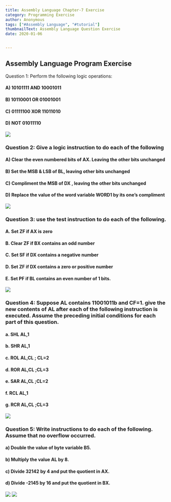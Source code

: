 ```yaml
---
title: Assembly Language Chapter-7 Exercise
category: Programming Exercise
author: Anonymous
tags: ["#Assembly Language", "#tutorial"]
thumbnailText: Assembly Language Question Exercise
date: 2020-01-06


---
```

## Assembly Language Program Exercise
Question 1: Perform the following logic operations:
#### A) 10101111 AND 10001011
#### B) 10110001 OR 01001001
#### C) 01111100 XOR 11011010
#### D) NOT 01011110
![](../../assets/assembly/71.PNG)

### Question 2: Give a logic instruction to do each of the following
#### A) Clear the even numbered bits of AX. Leaving the other bits unchanged
#### B) Set the MSB & LSB of BL, leaving other bits unchanged
#### C) Compliment the MSB of DX , leaving the other bits unchanged
#### D) Replace the value of the word variable WORD1 by its one’s compliment
![](../../assets/assembly/72.PNG)

### Question 3: use the test instruction to do each of the following.
#### A. Set ZF if AX is zero
#### B. Clear ZF if BX contains an odd number
#### C. Set SF if DX contains a negative number
#### D. Set ZF if DX contains a zero or positive number
#### E. Set PF if BL contains an even number of 1 bits.
![](../../assets/assembly/73.PNG)
### Question 4: Suppose AL contains 11001011b and CF=1. give the new contents of AL after each of the following instruction is executed. Assume the preceding initial conditions for each part of this question.
#### a. SHL AL,1
#### b. SHR AL,1
#### c. ROL AL,CL ; CL=2
#### d. ROR AL,CL ;CL=3
#### e. SAR AL,CL ;CL=2
#### f. RCL AL,1
#### g. RCR AL,CL ;CL=3

![](../../assets/assembly/74.PNG)

### Question 5: Write instructions to do each of the following. Assume that no overflow occurred.
#### a) Double the value of byte variable B5.
#### b) Multiply the value AL by 8.
#### c) Divide 32142 by 4 and put the quotient in AX.
#### d) Divide -2145 by 16 and put the quotient in BX.
![](../../assets/assembly/75.PNG)
![](../../assets/assembly/76.PNG)